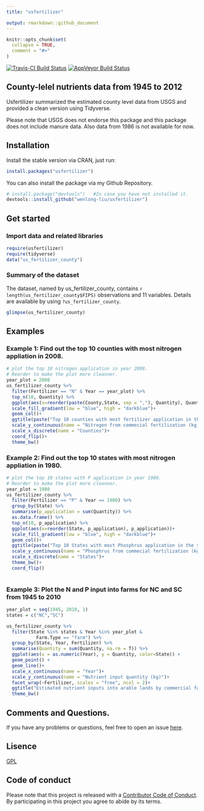 ```yaml
---
title: "usfertilizer"

output: rmarkdown::github_document
---
```


```r
knitr::opts_chunk$set(
  collapse = TRUE,
  comment = "#>"
)
```
<!--[![CRAN_Status_Badge](http://www.r-pkg.org/badges/version/usfertilizer)](https://cran.r-project.org/package=usfertilizer)-->
[![Travis-CI Build Status](https://travis-ci.org/wenlong-liu/usfertilizer.svg?branch=master)]((https://travis-ci.org/wenlong-liu/usfertilizer))
[![AppVeyor Build Status](https://ci.appveyor.com/api/projects/status/github/wenlong-liu/usfertilizer?branch=master&svg=true)](https://ci.appveyor.com/project/wenlong-liu/usfertilizer)
<!--[![](https://cranlogs.r-pkg.org/badges/usfertilizer)](https://cran.r-project.org/package=usfertilizer)
[![metacran downloads](http://cranlogs.r-pkg.org/badges/grand-total/usfertilizer?color=ff69b4)](https://cran.r-project.org/package=usfertilizer)-->


## County-lelel nutrients data from 1945 to 2012
Usfertilizer summarized the estimated county level data from USGS and provided a clean version using Tidyverse. 

Please note that USGS does not endorse this package and this package does not include manure data. Also data from 1986 is not available for now.

## Installation
Install the stable version via CRAN, just run:

```r
install.packages("usfertilizer")
```

You can also install the package via my Github Repository.

```r
# install.package("devtools")   #In case you have not installed it.
devtools::install_github("wenlong-liu/usfertilizer")
```


##  Get started
### Import data and related libraries

```r
require(usfertilizer)
require(tidyverse)
data("us_fertilizer_county")
```

### Summary of the dataset

The dataset, named by us_fertilizer_county, contains `r length(us_fertilizer_county$FIPS)` observations and 11 variables.  Details are available by using `?us_fertilizer_county`.

```r
glimpse(us_fertilizer_county)
```

## Examples
### Example 1: Find out the top 10 counties with most nitrogen appliation in 2008.

```r
# plot the top 10 nitrogen application in year 2008.
# Reorder to make the plot more cleanner.
year_plot = 2008
us_fertilizer_county %>%
  filter(Fertilizer == "N" & Year == year_plot) %>%
  top_n(10, Quantity) %>%
  ggplot(aes(x=reorder(paste(County,State, sep = ","), Quantity), Quantity, fill = Quantity))+
  scale_fill_gradient(low = "blue", high = "darkblue")+
  geom_col()+
  ggtitle(paste("Top 10 counties with most fertilizer application in the year of", year_plot)) + 
  scale_y_continuous(name = "Nitrogen from commecial fertilization (kg)")+
  scale_x_discrete(name = "Counties")+
  coord_flip()+
  theme_bw()
```

### Example 2: Find out the top 10 states with most nitrogen appliation in 1980.

```r
# plot the top 10 states with P application in year 1980.
# Reorder to make the plot more cleanner.
year_plot = 1980
us_fertilizer_county %>%
  filter(Fertilizer == "P" & Year == 1980) %>% 
  group_by(State) %>% 
  summarise(p_application = sum(Quantity)) %>% 
  as.data.frame() %>% 
  top_n(10, p_application) %>%
  ggplot(aes(x=reorder(State, p_application), p_application))+
  scale_fill_gradient(low = "blue", high = "darkblue")+
  geom_col()+
  ggtitle(paste("Top 10 States with most Phosphrus application in the year of", year_plot)) + 
  scale_y_continuous(name = "Phosphrus from commecial fertilization (kg)")+
  scale_x_discrete(name = "States")+
  theme_bw()+
  coord_flip()
  
```


### Example 3: Plot the N and P input into farms for NC and SC from 1945 to 2010
```r
year_plot = seq(1945, 2010, 1)
states = c("NC","SC")

us_fertilizer_county %>% 
  filter(State %in% states & Year %in% year_plot &
           Farm.Type == "farm") %>% 
  group_by(State, Year, Fertilizer) %>% 
  summarise(Quantity = sum(Quantity, na.rm = T)) %>% 
  ggplot(aes(x = as.numeric(Year), y = Quantity, color=State)) +
  geom_point() +
  geom_line()+
  scale_x_continuous(name = "Year")+
  scale_y_continuous(name = "Nutrient input quantity (kg)")+
  facet_wrap(~Fertilizer, scales = "free", ncol = 2)+
  ggtitle("Estimated nutrient inputs into arable lands by commercial fertilizer\nfrom 1945 to 2010 in Carolinas")+
  theme_bw()

```

## Comments and Questions.

If you have any problems or questions, feel free to open an issue [here](https://github.com/wenlong-liu/usfertilizer/issues).

## Lisence
[GPL](https://github.com/wenlong-liu/usfertilizer/lisence.txt)

## Code of conduct

Please note that this project is released with a [Contributor Code of Conduct](https://github.com/wenlong-liu/usfertilizer/CONDUCT.md). By participating in this project you agree to abide by its terms.





